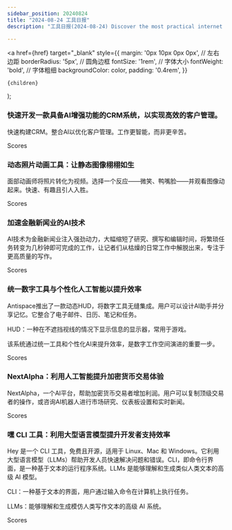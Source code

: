 ```yaml
---
sidebar_position: 20240824
title: "2024-08-24 工具日报"
description: "工具日报(2024-08-24) Discover the most practical internet software, AI tools, and products of 2024 through the Tools Daily!"

---
```



  <a
    href={href}
    target="_blank"
    style={{
      margin: '0px 10px 0px 0px', // 左右边距
      borderRadius: '5px', // 圆角边框
      fontSize: '1rem', // 字体大小
      fontWeight: 'bold', // 字体粗细
      backgroundColor: color,
      padding: '0.4rem',
    }}
  >
    {children}
  </a>
);

### 快速开发一款具备AI增强功能的CRM系统，以实现高效的客户管理。

快速构建CRM。整合AI以优化客户管理。工作更智能，而非更辛苦。

<Link href="/news/2024/08/24/Quickly-Develop-a-CRM-with-AI-Enhancement-for-Efficient-Clie" color="#B0C4DE">Scores</Link>

### 动态照片动画工具：让静态图像栩栩如生

面部动画师将照片转化为视频。选择一个反应——微笑、鸭嘴脸——并观看图像动起来。快速、有趣且引人入胜。

<Link href="/news/2024/08/24/Dynamic-Photo-Animation-Tool-Bringing-Still-Images-to-Life" color="#B0C4DE">Scores</Link>

### 加速金融新闻业的AI技术

AI技术为金融新闻业注入强劲动力，大幅缩短了研究、撰写和编辑时间，将繁琐任务转变为几秒钟即可完成的工作，让记者们从枯燥的日常工作中解脱出来，专注于更高质量的写作。

<Link href="/news/2024/08/24/Accelerating-Financial-Journalism-with-AI" color="#B0C4DE">Scores</Link>

### 统一数字工具与个性化人工智能以提升效率

Antispace推出了一款动态HUD，将数字工具无缝集成。用户可以设计AI助手并分享记忆。它整合了电子邮件、日历、笔记和任务。

HUD：一种在不遮挡视线的情况下显示信息的显示器，常用于游戏。

该系统通过统一工具和个性化AI来提升效率，是数字工作空间演进的重要一步。

<Link href="/news/2024/08/24/Unifying-Digital-Tools-with-Personalized-AI-for-Enhanced-Eff" color="#B0C4DE">Scores</Link>

### NextAlpha：利用人工智能提升加密货币交易体验

NextAlpha，一个AI平台，帮助加密货币交易者增加利润。用户可以复制顶级交易者的操作，或咨询AI机器人进行市场研究、仪表板设置和实时新闻。

<Link href="/news/2024/08/24/NextAlpha-Enhancing-Crypto-Trading-with-AI" color="#B0C4DE">Scores</Link>

### 嘿 CLI 工具：利用大型语言模型提升开发者支持效率

Hey 是一个 CLI 工具，免费且开源，适用于 Linux、Mac 和 Windows。它利用大型语言模型（LLMs）帮助开发人员快速解决问题和错误。CLI，即命令行界面，是一种基于文本的运行程序系统。LLMs 是能够理解和生成类似人类文本的高级 AI 模型。

CLI：一种基于文本的界面，用户通过输入命令在计算机上执行任务。

LLMs：能够理解和生成模仿人类写作文本的高级 AI 系统。

<Link href="/news/2024/08/24/Hey-CLI-Tool-Leveraging-LLMs-for-Efficient-Developer-Support" color="#B0C4DE">Scores</Link>

